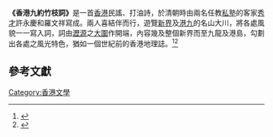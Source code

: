 {{stub|香港}}
'''《香港九約竹枝詞》'''是一首[[香港|香港]]民謠、打油詩，於清朝時由兩名任教[[私塾|私塾]]的客家[[秀才|秀才]]許永慶和羅文祥寫成。兩人喜結伴而行，遊覽[[新界|新界]]及[[香港|港]][[九龍|九]]的名山大川，將各處風貌一一寫入詞，詞由[[沙田區|瀝源]]之[[大圍|大圍]]作開端，內容幾及整個新界而至九龍及港島，勾劃出各處之風光特色，猶如一個世紀前的香港地理誌。<ref>{{Cite web|title= 香港歷史與社會 - 香港九約竹枝詞|url=https://hkhiso.itsc.cuhk.edu.hk/history/node/3066|work=[[香港中文大學|香港中文大學]]|language=zh-hk}}</ref><ref>{{Cite web|title= 《新界九約竹枝詞》 勾劃各處風光特色|url=https://shifiles.hk/posts/10195|work=史檔|language=zh-hk}}</ref>

==參考文獻==
{{wikisourceshas|《香港九約竹枝詞》}}
[[Category:香港文學|Category:香港文學]]
